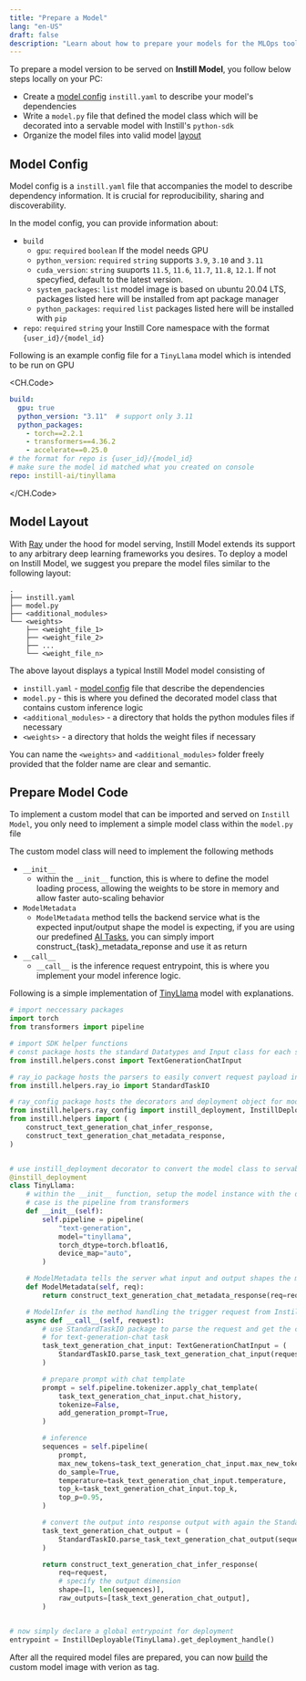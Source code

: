 ```yaml
---
title: "Prepare a Model"
lang: "en-US"
draft: false
description: "Learn about how to prepare your models for the MLOps tool Instill Model https://github.com/instill-ai/model"
---
```


To prepare a model version to be served on **Instill Model**, you follow below steps locally on your PC:

- Create a [model config](#model-config) `instill.yaml` to describe your model's dependencies
- Write a `model.py` file that defined the model class which will be decorated into a servable model with Instill's `python-sdk`
- Organize the model files into valid model [layout](#model-layout)

## Model Config

Model config is a `instill.yaml` file that accompanies the model to describe dependency information. It is crucial for reproducibility, sharing and discoverability.

In the model config, you can provide information about:

- `build`
  - `gpu`: `required` `boolean` If the model needs GPU
  - `python_version`: `required` `string` supports `3.9`, `3.10` and `3.11`
  - `cuda_version`: `string` suuports `11.5`, `11.6`, `11.7`, `11.8`, `12.1`. If not specyfied, default to the latest version.
  - `system_packages`: `list` model image is based on ubuntu 20.04 LTS, packages listed here will be installed from apt package manager
  - `python_packages`: `required` `list` packages listed here will be installed with `pip`
- `repo`: `required` `string` your Instill Core namespace with the format `{user_id}/{model_id}`

Following is an example config file for a `TinyLlama` model which is intended to be run on GPU

<CH.Code>
```yaml instill.yaml
build:
  gpu: true
  python_version: "3.11"  # support only 3.11
  python_packages:
    - torch==2.2.1
    - transformers==4.36.2
    - accelerate==0.25.0
# the format for repo is {user_id}/{model_id}
# make sure the model id matched what you created on console
repo: instill-ai/tinyllama
```
</CH.Code>

## Model Layout

With [Ray](https://github.com/ray-project/ray) under the hood for model serving, Instill Model extends its support to any arbitrary deep learning frameworks you desires.
To deploy a model on Instill Model, we suggest you prepare the model files similar to the following layout:

```shellscript
.
├── instill.yaml
├── model.py
├── <additional_modules>
└── <weights>
    ├── <weight_file_1>
    ├── <weight_file_2>
    ├── ...
    └── <weight_file_n>
```

The above layout displays a typical Instill Model model consisting of

- `instill.yaml` - [model config](#model-config) file that describe the dependencies
- `model.py` - this is where you defined the decorated model class that contains custom inference logic
- `<additional_modules>` - a directory that holds the python modules files if necessary
- `<weights>` - a directory that holds the weight files if necessary

You can name the `<weights>` and `<additional_modules>` folder freely provided that the folder name are clear and semantic.

## Prepare Model Code

To implement a custom model that can be imported and served on `Instill Model`, you only need to implement a simple model class within the `model.py` file

The custom model class will need to implement the following methods
- `__init__`
  - within the `__init__` function, this is where to define the model loading process, allowing the weights to be store in memory and allow faster auto-scaling behavior
- `ModelMetadata`
  - `ModelMetadata` method tells the backend service what is the expected input/output shape the model is expecting, if you are using our predefined [AI Tasks](/docs/model/ai-task.en.mdx), you can simply import construct_\{task\}_metadata_reponse and use it as return
- `__call__`
  - `__call__` is the inference request entrypoint, this is where you implement your model inference logic.

Following is a simple implementation of [TinyLlama](https://huggingface.co/TinyLlama/TinyLlama-1.1B-Chat-v1.0) model with explanations.

```python
# import neccessary packages
import torch
from transformers import pipeline

# import SDK helper functions
# const package hosts the standard Datatypes and Input class for each standard Instill AI Tasks
from instill.helpers.const import TextGenerationChatInput

# ray_io package hosts the parsers to easily convert request payload into input paramaters, and model outputs to response
from instill.helpers.ray_io import StandardTaskIO

# ray_config package hosts the decorators and deployment object for model class
from instill.helpers.ray_config import instill_deployment, InstillDeployable
from instill.helpers import (
    construct_text_generation_chat_infer_response,
    construct_text_generation_chat_metadata_response,
)


# use instill_deployment decorator to convert the model class to servable model
@instill_deployment
class TinyLlama:
    # within the __init__ function, setup the model instance with the desired framework, in this
    # case is the pipeline from transformers
    def __init__(self):
        self.pipeline = pipeline(
            "text-generation",
            model="tinyllama",
            torch_dtype=torch.bfloat16,
            device_map="auto",
        )

    # ModelMetadata tells the server what input and output shapes the model is expecting
    def ModelMetadata(self, req):
        return construct_text_generation_chat_metadata_response(req=req)

    # ModelInfer is the method handling the trigger request from Instill Model
    async def __call__(self, request):
        # use StandardTaskIO package to parse the request and get the corresponding input
        # for text-generation-chat task
        task_text_generation_chat_input: TextGenerationChatInput = (
            StandardTaskIO.parse_task_text_generation_chat_input(request=request)
        )

        # prepare prompt with chat template
        prompt = self.pipeline.tokenizer.apply_chat_template(
            task_text_generation_chat_input.chat_history,
            tokenize=False,
            add_generation_prompt=True,
        )

        # inference
        sequences = self.pipeline(
            prompt,
            max_new_tokens=task_text_generation_chat_input.max_new_tokens,
            do_sample=True,
            temperature=task_text_generation_chat_input.temperature,
            top_k=task_text_generation_chat_input.top_k,
            top_p=0.95,
        )

        # convert the output into response output with again the StandardTaskIO
        task_text_generation_chat_output = (
            StandardTaskIO.parse_task_text_generation_chat_output(sequences=sequences)
        )

        return construct_text_generation_chat_infer_response(
            req=request,
            # specify the output dimension
            shape=[1, len(sequences)],
            raw_outputs=[task_text_generation_chat_output],
        )


# now simply declare a global entrypoint for deployment
entrypoint = InstillDeployable(TinyLlama).get_deployment_handle()
```

After all the required model files are prepared, you can now [build](build) the custom model image with verion as tag.
